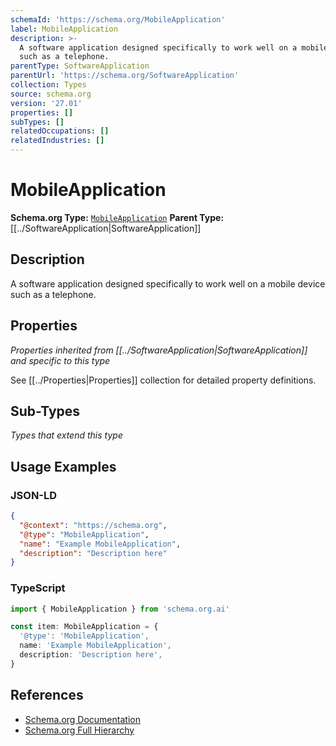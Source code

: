 ```yaml
---
schemaId: 'https://schema.org/MobileApplication'
label: MobileApplication
description: >-
  A software application designed specifically to work well on a mobile device
  such as a telephone.
parentType: SoftwareApplication
parentUrl: 'https://schema.org/SoftwareApplication'
collection: Types
source: schema.org
version: '27.01'
properties: []
subTypes: []
relatedOccupations: []
relatedIndustries: []
---
```

# MobileApplication

**Schema.org Type:** [`MobileApplication`](https://schema.org/MobileApplication)
**Parent Type:** [[../SoftwareApplication|SoftwareApplication]]

## Description

A software application designed specifically to work well on a mobile device such as a telephone.

## Properties

*Properties inherited from [[../SoftwareApplication|SoftwareApplication]] and specific to this type*

See [[../Properties|Properties]] collection for detailed property definitions.

## Sub-Types

*Types that extend this type*

## Usage Examples

### JSON-LD

```json
{
  "@context": "https://schema.org",
  "@type": "MobileApplication",
  "name": "Example MobileApplication",
  "description": "Description here"
}
```

### TypeScript

```typescript
import { MobileApplication } from 'schema.org.ai'

const item: MobileApplication = {
  '@type': 'MobileApplication',
  name: 'Example MobileApplication',
  description: 'Description here',
}
```

## References

- [Schema.org Documentation](https://schema.org/MobileApplication)
- [Schema.org Full Hierarchy](https://schema.org/docs/full.html)
